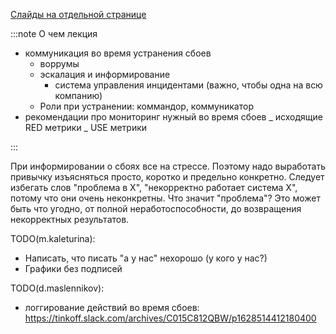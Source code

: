 
[Слайды на отдельной странице](/slides/07_restore_functionality)

<RestoreFunctionalitySlides embedded={true}/>

:::note О чем лекция

- коммуникация во время устранения сбоев
  - воррумы
  - эскалация и информирование
    - система управления инцидентами (важно, чтобы одна на всю компанию)
  - Роли при устранении: коммандор, коммуникатор
- рекомендации про мониторинг нужный во время сбоев
  _ исходящие RED метрики
  _ USE метрики

:::

При информировании о сбоях все на стрессе. Поэтому надо выработать привычку изъясняться просто, коротко и предельно конкретно. Следует избегать слов "проблема в Х", "некорректно работает система Х", потому что они очень неконкретны. Что значит "проблема"? Это может быть что угодно, от полной неработоспособности, до возвращения некорректных результатов.

TODO(m.kaleturina):

- Написать, что писать "а у нас" нехорошо (у кого у нас?)
- Графики без подписей

TODO(d.maslennikov):

- логгирование действий во время сбоев: https://tinkoff.slack.com/archives/C015C812QBW/p1628514412180400
